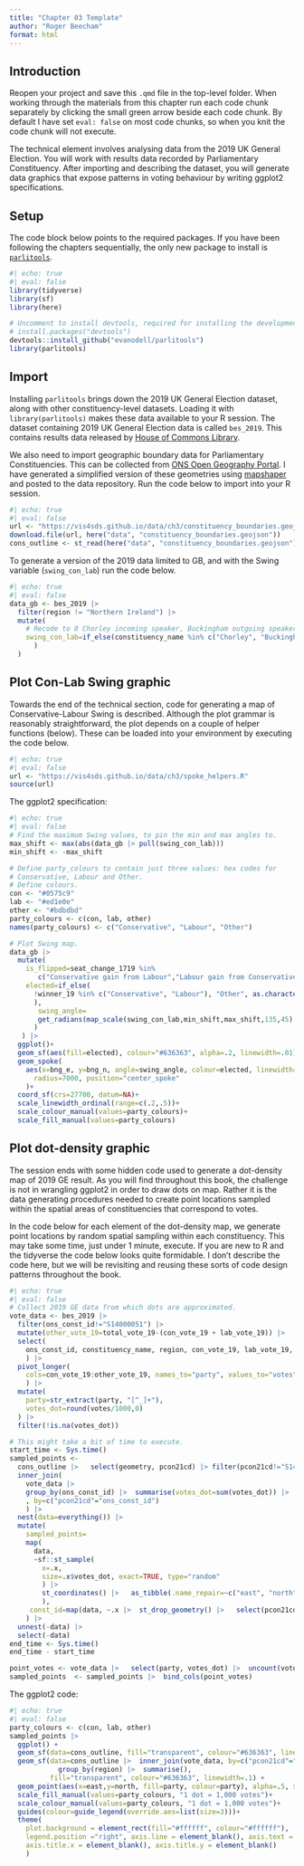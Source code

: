```yaml
---
title: "Chapter 03 Template"
author: "Roger Beecham"
format: html
---
```


## Introduction

Reopen your project and save this `.qmd` file in the top-level folder. When working through the materials from this chapter run each code chunk separately by clicking the small green arrow beside each code chunk. By default I have set `eval: false` on most code chunks, so when you knit the code chunk will not execute.

The technical element involves analysing data from the 2019 UK General Election. You will work with results data recorded by Parliamentary Constituency. After importing and describing the dataset, you will generate data graphics that expose patterns in voting behaviour by writing ggplot2 specifications.

## Setup

The code block below points to the required packages. If you have been following the chapters sequentially, the only new package to install is [`parlitools`](https://cran.r-project.org/web/packages/parlitools/index.html).

```r
#| echo: true
#| eval: false
library(tidyverse) 
library(sf) 
library(here) 

# Uncomment to install devtools, required for installing the development version of parlitools.
# install.packages("devtools")
devtools::install_github("evanodell/parlitools")
library(parlitools)
```

## Import

Installing `parlitools` brings down the 2019 UK General Election dataset, along with other constituency-level datasets. Loading it with `library(parlitools)` makes these data available to your R session. The dataset containing 2019 UK General Election data is called `bes_2019`. This contains results data released by [House of Commons Library](https://commonslibrary.parliament.uk/research-briefings/cbp-8749/).

We also need to import geographic boundary data for Parliamentary Constituencies. This can be collected from [ONS Open Geography Portal](https://geoportal.statistics.gov.uk/). I have generated a simplified version of these geometries using [mapshaper](https://github.com/mbloch/mapshaper) and posted to the data repository. Run the code below to import into your R session.

```r
#| echo: true
#| eval: false
url <- "https://vis4sds.github.io/data/ch3/constituency_boundaries.geojson"
download.file(url, here("data", "constituency_boundaries.geojson"))
cons_outline <- st_read(here("data", "constituency_boundaries.geojson"), crs=27700)
```

To generate a version of the 2019 data limited to GB, and with the Swing variable (`swing_con_lab`) run the code below.

```r
#| echo: true
#| eval: false
data_gb <- bes_2019 |>
  filter(region != "Northern Ireland") |>
  mutate(
    # Recode to 0 Chorley incoming speaker, Buckingham outgoing speaker.
    swing_con_lab=if_else(constituency_name %in% c("Chorley", "Buckingham"), 0, 0.5*((con_19-con_17)-(lab_19-lab_17))
      )
  )
```

## Plot Con-Lab Swing graphic

Towards the end of the technical section, code for generating a map of Conservative-Labour Swing is described. Although the plot grammar is reasonably straightforward, the plot depends on a couple of helper functions (below). These can be loaded into your environment by executing the code below.

```r
#| echo: true
#| eval: false
url <- "https://vis4sds.github.io/data/ch3/spoke_helpers.R"
source(url)
```

The ggplot2 specification:

```r
#| echo: true
#| eval: false
# Find the maximum Swing values, to pin the min and max angles to.
max_shift <- max(abs(data_gb |> pull(swing_con_lab)))
min_shift <- -max_shift

# Define party_colours to contain just three values: hex codes for
# Conservative, Labour and Other.
# Define colours.
con <- "#0575c9"
lab <- "#ed1e0e"
other <- "#bdbdbd"
party_colours <- c(con, lab, other)
names(party_colours) <- c("Conservative", "Labour", "Other")

# Plot Swing map.
data_gb |>
  mutate(
    is_flipped=seat_change_1719 %in%
       c("Conservative gain from Labour","Labour gain from Conservative"),
    elected=if_else(
      !winner_19 %in% c("Conservative", "Labour"), "Other", as.character(winner_19)
      ),
       swing_angle=
       get_radians(map_scale(swing_con_lab,min_shift,max_shift,135,45)
      )
   ) |>
  ggplot()+
  geom_sf(aes(fill=elected), colour="#636363", alpha=.2, linewidth=.01)+
  geom_spoke(
    aes(x=bng_e, y=bng_n, angle=swing_angle, colour=elected, linewidth=is_flipped),
      radius=7000, position="center_spoke"
    )+
  coord_sf(crs=27700, datum=NA)+
  scale_linewidth_ordinal(range=c(.2,.5))+
  scale_colour_manual(values=party_colours)+
  scale_fill_manual(values=party_colours)
```

## Plot dot-density graphic

The session ends with some hidden code used to generate a dot-density map of 2019 GE result. As you will find throughout this book, the challenge is not in wrangling ggplot2 in order to draw dots on map. Rather it is the data generating procedures needed to create point locations sampled within the spatial areas of constituencies that correspond to votes.

In the code below for each element of the dot-density map, we generate point locations by random spatial sampling within each constituency. This may take some time, just under 1 minute, execute. If you are new to R and the tidyverse the code below looks quite formidable. I don't describe the code here, but we will be revisiting and reusing these sorts of code design patterns throughout the book.

```r
#| echo: true
#| eval: false
# Collect 2019 GE data from which dots are approximated.
vote_data <- bes_2019 |>   
  filter(ons_const_id!="S14000051") |> 
  mutate(other_vote_19=total_vote_19-(con_vote_19 + lab_vote_19)) |> 
  select(
    ons_const_id, constituency_name, region, con_vote_19, lab_vote_19, other_vote_19
    ) |> 
  pivot_longer(
    cols=con_vote_19:other_vote_19, names_to="party", values_to="votes"
    ) |> 
  mutate(
    party=str_extract(party, "[^_]+"),
    votes_dot=round(votes/1000,0)
  ) |>  
  filter(!is.na(votes_dot))

# This might take a bit of time to execute.
start_time <- Sys.time()
sampled_points <- 
  cons_outline |>   select(geometry, pcon21cd) |> filter(pcon21cd!="S14000051") |>  
  inner_join(
    vote_data |> 
    group_by(ons_const_id) |>  summarise(votes_dot=sum(votes_dot)) |>  ungroup()
    , by=c("pcon21cd"="ons_const_id")
    ) |> 
  nest(data=everything()) |> 
  mutate(
    sampled_points=
    map(
      data,
      ~sf::st_sample(
        x=.x,
        size=.x$votes_dot, exact=TRUE, type="random"
        ) |> 
        st_coordinates() |>   as_tibble(.name_repair=~c("east", "north"))
        ),
     const_id=map(data, ~.x |>  st_drop_geometry() |>   select(pcon21cd, votes_dot) |>   uncount(votes_dot))
    ) |> 
  unnest(-data) |> 
  select(-data)
end_time <- Sys.time()
end_time - start_time

point_votes <- vote_data |>   select(party, votes_dot) |>  uncount(votes_dot)
sampled_points  <- sampled_points |>  bind_cols(point_votes)
```

The ggplot2 code:

```r
#| echo: true
#| eval: false
party_colours <- c(con, lab, other)
sampled_points |> 
  ggplot() +
  geom_sf(data=cons_outline, fill="transparent", colour="#636363", linewidth=.03) +
  geom_sf(data=cons_outline |>  inner_join(vote_data, by=c("pcon21cd"="ons_const_id")) |> 
            group_by(region) |>  summarise(),
          fill="transparent", colour="#636363", linewidth=.1) +
  geom_point(aes(x=east,y=north, fill=party, colour=party), alpha=.5, size=.6, stroke=0)+
  scale_fill_manual(values=party_colours, "1 dot = 1,000 votes")+
  scale_colour_manual(values=party_colours, "1 dot = 1,000 votes")+
  guides(colour=guide_legend(override.aes=list(size=3)))+
  theme(
    plot.background = element_rect(fill="#ffffff", colour="#ffffff"), 
    legend.position ="right", axis.line = element_blank(), axis.text = element_blank(),
    axis.title.x = element_blank(), axis.title.y = element_blank()
    ) 
```
